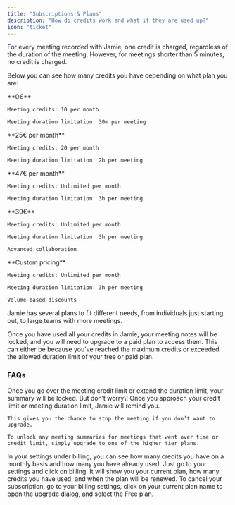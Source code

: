 ```yaml
---
title: "Subscriptions & Plans"
description: "How do credits work and what if they are used up?"
icon: "ticket"
---
```


For every meeting recorded with Jamie, one credit is charged, regardless of the duration of the meeting. However, for meetings shorter than 5 minutes, no credit is charged.

Below you can see how many credits you have depending on what plan you are:

<CardGroup cols={3}>
  <Card title="Free">
    **0€**

    Meeting credits: 10 per month

    Meeting duration limitation: 30m per meeting
  </Card>
  <Card title="Plus">
    **25€ per month**

    Meeting credits: 20 per month

    Meeting duration limitation: 2h per meeting
  </Card>
  <Card title="Pro">
    **47€ per month**

    Meeting credits: Unlimited per month

    Meeting duration limitation: 3h per meeting
  </Card>
</CardGroup>

<CardGroup cols={2}>
  <Card title="Team">
    **39€**

    Meeting credits: Unlimited per month

    Meeting duration limitation: 3h per meeting

    Advanced collaboration
  </Card>
  <Card title="Enterprise">
    **Custom pricing**

    Meeting credits: Unlimited per month

    Meeting duration limitation: 3h per meeting

    Volume-based discounts
  </Card>
</CardGroup>

Jamie has several plans to fit different needs, from individuals just starting out, to large teams with more meetings.

Once you have used all your credits in Jamie, your meeting notes will be locked, and you will need to upgrade to a paid plan to access them. This can either be because you've reached the maximum credits or exceeded the allowed duration limit of your free or paid plan.

### FAQs

<AccordionGroup>
  <Accordion title="What happens when you go over the limit?" defaultOpen="false">
    Once you go over the meeting credit limit or extend the duration limit, your summary will be locked. But don’t worry\! Once you approach your credit limit or meeting duration limit, Jamie will remind you.

    This gives you the chance to stop the meeting if you don’t want to upgrade.

    To unlock any meeting summaries for meetings that went over time or credit limit, simply upgrade to one of the higher tier plans.
  </Accordion>
  <Accordion title="Where can I see how many credits I have used?" defaultOpen="false">
    In your settings under billing, you can see how many credits you have on a monthly basis and how many you have already used.
  </Accordion>
  <Accordion title="How to see when your plan renews?" defaultOpen="false">
    Just go to your settings and click on billing. It will show you your current plan, how many credits you have used, and when the plan will be renewed.
  </Accordion>
  <Accordion title="How can I cancel my subscription?" defaultOpen="false">
    To cancel your subscription, go to your billing settings, click on your current plan name to open the upgrade dialog, and select the Free plan.
  </Accordion>
</AccordionGroup>